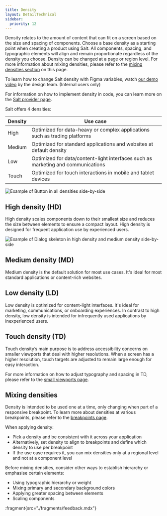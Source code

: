 ```yaml
---
title: Density
layout: DetailTechnical
sidebar:
  priority: 12
---
```


Density relates to the amount of content that can fit on a screen based on the size and spacing of components. Choose a base density as a starting point when creating a product using Salt. All components, spacing, and typographic elements will align and remain proportionate regardless of the density you choose. Density can be changed at a page or region level. For more information about mixing densities, please refer to the [mixing densities section](/salt/foundations/density#mixing-densities) on this page. 

To learn how to change Salt density with Figma variables, watch [our demo video](https://techtube.prod.aws.jpmchase.net/#/videos/c7717cb0-4332-4cf0-9c8c-7f66e5eaf339) by the design team. (Internal users only)

For information on how to implement density in code, you can learn more on the [Salt provider page](/salt/components/salt-provider/examples#density). 

Salt offers 4 densities: 

| Density   | Use case                                                                                |
| --------- | --------------------------------------------------------------------------------------- |
| High      | Optimized for data-heavy or complex applications such as trading platforms              |
| Medium    | Optimized for standard applications and websites at default density                     |
| Low       | Optimized for data/content-light interfaces such as marketing and communications        |
| Touch     | Optimized for touch interactions in mobile and tablet devices                           |

<Image
  src="/img/foundations/density-buttons.png"
  alt="Example of Button in all densities side-by-side"
/>

## High density (HD)

High density scales components down to their smallest size and reduces the size between elements to ensure a compact layout. High density is designed for frequent application use by experienced users.

<Image
  src="/img/foundations/density-skeletons.png"
  alt="Example of Dialog skeleton in high density and medium density side-by-side"
/>

## Medium density (MD)

Medium density is the default solution for most use cases. It's ideal for most standard applications or content-rich websites.

## Low density (LD)

Low density is optimized for content-light interfaces. It's ideal for marketing, communications, or onboarding experiences. In contrast to high density, low density is intended for infrequently used applications by inexperienced users.

## Touch density (TD)

Touch density’s main purpose is to address accessibility concerns on smaller viewports that deal with higher resolutions. When a screen has a higher resolution, touch targets are adjusted to remain large enough for easy interaction. 

For more information on how to adjust typography and spacing in TD, please refer to the [small viewports page](/salt/foundations/small-viewports). 

## Mixing densities

Density is intended to be used one at a time, only changing when part of a responsive breakpoint. To learn more about densities at various breakpoints, please refer to the [breakpoints page](/salt/foundations/breakpoints).

When applying density:
- Pick a density and be consistent with it across your application
- Alternatively, set density to align to breakpoints and define which density to use per breakpoint
- If the use case requires it, you can mix densities only at a regional level and not at a component level

Before mixing densities, consider other ways to establish hierarchy or emphasise certain elements:
- Using typographic hierarchy or weight
- Mixing primary and secondary background colors
- Applying greater spacing between elements
- Scaling components

:fragment{src="./fragments/feedback.mdx"}
